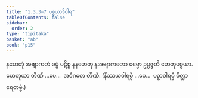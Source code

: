 ```yaml
---
title: "1.3.3–7 ပစ္စယာဒိဝါရ"
tableOfContents: false
sidebar:
  order: 2
type: "tipitaka"
basket: "ab"
book: "p15"
---
```



<DynamicBreadcrumb />

<Division number="7" book="p15" e="ch" v="40" p="216">

<Paragraph number="19" book="p15">
နဟေတုံ အဗျာကတံ ဓမ္မံ ပဋိစ္စ နနဟေတု နအဗျာကတော ဓမ္မော ဥပ္ပဇ္ဇတိ ဟေတုပစ္စယာ. ဟေတုယာ တီဏိ …ပေ…  အဝိဂတေ တီဏိ. (နိဿယဝါရမ္ပိ …ပေ…  ပဉှာဝါရမ္ပိ ဝိတ္ထာရေတဗ္ဗံ.)
</Paragraph>
</Division>